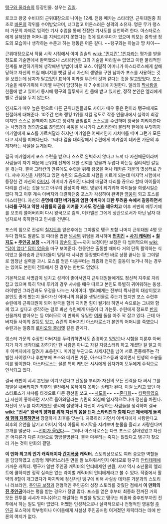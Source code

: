 [[탱구와 울라숑]]의 등장인물. 성우는 [[김일]]. 

로코코 왕궁 수비대의 근위대장으로 나이는 12세. 전용 메카는 스타리안. 
근위대원중 최초로 [[바론]]의 작위를 수여받았으며, 너그럽고 어른스러운 성격의 소유자. 명문 무가 랭스터 가문의 자제로 엄격한 기사 수업을 통해 진정한 기사도를 실천하려 한다. 아스타로스에게 살해당한 어머니를 지켜드리지 못했다는 것에 트라우마가 있으며 외모는 중학생 정도의 모습이나 생각하는 수준과 하는 행동은 어른 같다. ~~탱구와는 하늘과 땅 차이~~

근위대장으로서 작품 시작 시점에서 이미 검술의 [[wiki: "먼치킨" 1인자]]라는 평가를 받을 정도로 기술면에서 완벽했으나 스타리안은 그의 기술을 따라갈수 없었고 이런 물리적인 한계를 보안하기위해 생각해낸 방법이 바로 포스. 어릴적 어머니가 아스타로스에게 살해당하고 자신의 드림 에너지를 뺏길 당시 자신의 생명을 구한 남자가 포스를 사용하는 것을 보았는데 남자가 달고있던 표식이 미카엘 부관의 것과 같다는 것을 알고있었다. 포스 기술을 배우기위해 미카엘 부관이 담당하는 제 7 수비대에 자원한다. 엘리의 [[짝사랑]]을 한몸에 받고 있어서 동시에 탱구의 질투까지 한 몸에 받고 있지만, 정작 본인은 엘리에게 별로 관심을 두지 않는다.

인지도가 매우 높은 편으로 다른 근위대원들과도 사이가 매우 좋은 편이라 탱구에게도 친절하게 대해준다. 10주간 연속 랭킹 1위를 지킬 정도로 작중 인물내에서 실력이 최강이지만 스스로 완벽하지 않다고 생각해 끊임없이 스스로를 수련하며 왕국을 지켜야한다는 사명감과 정의감으로 끊임없이 싸움을 해나가다 스타리안이 물리적 한계에 부딪히자 미카엘에게 포스를 가르쳐달라 하지만 미카엘은 어째서인지 시치미를 떼며 그런거 모른다고 샤샤를 피해다닌다. 그러다 검술 대회장에서 슈린에게 미카엘이 데카론 가문의 후계자라는 사실을 듣게된다. 

결국 미카엘에게 포스 수련을 받으나 스스로 완벽하지 않다고 느껴 다 자신때문이라며 사람들이 자기 때문에 근위대 전체에 대한 신뢰를 잃을까 두렵다 하는등 심리적인 갈등을 겪는다. 결국 그라칸의 만류에도 수련을 위해 왕궁을 떠나 데카론 가문의 옛성터로 간다. 샤샤 자신을 사랑하고 있던 슈린의 도움으로 시험을 치르게 되는데 마지막 시험에서 등장한 건 자신의 [[아버지]]. 아버지가 끊어진 다리에 매달려 다리를 끊으라 할때 아이들이 다리를 건너는 것을 보고 아무리 환상이라 해도 영웅이 되기위해 아이들을 희생시킬순 없다 하고 이후 계속 아버지와 대결하던중 포스가 각성하여 완벽한 [[영웅]]이 되고 포스를 마스터한다. 자신의 '''운명에 대한 버거움과 엄한 아버지에 대한 두려움 속에서 갈등하면서 나라를 구하고 약한 사람들의 꿈을 지켜줄 기사도 정신을 깨우치고''' 이후 케빈의 메뚜기떼를 모조리 쓸어버리며 다시 왕국으로 컴백, 미카엘은 그에게 상관으로서가 아닌 남자 대 남자로서 축하한다고 인사를 건넨다.

포스의 힘으로 전설의 [[칠지도]]를 얻은후에는 그야말로 탱구 포함 나머지 근위대원 4명 모두다 합쳐도 발끝도 못 따라올 법한 [[넘사벽]] 위엄을 과시하며 '''[[먼치킨]] + [[사기 캐릭터]] + [[칠지도]] + [[주인공 보정]]''' ~~거기다 [[양손의 꽃]]~~까지 보정이란 보정은 다 씹어먹으며 [[wiki: "답이 없다" 답이 없음]]을 마구 보여준다. 한동안은 출동할 때마다 거의 단독 활약하는 식이었고 울라숑과 근위대들이 밀릴 때 샤샤만 등장했다하면 바로 상황 끝나는 등 그야말로 엄청난 실력을 과시. 포스를 얻은 다음부터는 최종화 전까진 출동이 늦거나 하는 경우는 있어도 본인이 전투에서 진 경우는 한번도 없었다. 

기본적으로 사명감이 넘치고 성격이 좋아서인지 근위대원들에게도 정신적 지주로 자리잡고 있으며 특히 막내 루키의 경우 샤샤를 매우 따르고 본인도 특별히 귀여워하는 동생. 라이벌인 그라칸과도 우정을 나누는 사이이다. 엘리에게는 전부터 짝사랑의 대상이었고 본인도 좋게 봤는지 돌아가신 어머니의 유품을 생일선물로 주는가 했지만 포스 수련후 슈린에게 근위대원이 되어 왕국을 함께 지키면 힘이 될거라 하면서 속으로는 그녀와 함께 있고 싶다고 생각하는 걸로 봐선 슈린에게 마음이 더 가는듯. 슈린에게 정표로 [[반지]] 선물까지 받아오는 등 여러모로 이 만화의 유일한 [[여캐]] 둘을 아주 꽉 잡고 있다. 근데 아버지들 사이의 갈등도 있고, 슈린의 아버지인 아스타로스가 본인의 어머니를 죽였으니 슈린과는 일종의 [[로미오와 줄리엣]] 같은 관계다. 

랭스터 가문의 수장인 아버지를 두려워하면서도 존경하고 있었으나 시험을 치룬후 아버지가 자기 생각대로 강하기만 한 사람은 아니고 자길 자랑스러워 하고 계셨단 걸 알고 이후 아버지에게 달려가 포옹한다. 미카엘 부관과도 사제지간을 넘어 서로 존중해주는 각별한 사이였으나 후반부에 포스와 데카론 가문, 아스타로스등과 엮이면서 인생의 소용돌이를 맞이한다. 아스타로스는 물론 특히 케빈은 샤샤에게 집차가며 모두에게 주적으로 인식되고 있다.

결국 캐핀이 샤샤 본인을 이겨보겠다고 난동을 부리자 자신의 모든 전력을 다 써서 그를 개발살 내버리지만 최후의 결전에서 움직이지 못하는 상태가 된다. 이걸 노리고 있던 아스타로스가 샤샤를 타겟으로 다콘 광선을 쏘고 ~~[[사도]]화~~ ~~[[존다]]화~~ [[타락]]하였으나 자신이 좋아하던 샤샤로 돌아와달라는 슈린의 외침에 일시적으로나마 정신을 차린다. 자신이 모두를 다치게했단 생각에 절망하나 자신이 사랑하는 사람들을 생각하며 결국 '''[[wiki: "전사" 왕국의 평화를 위해 자신의 몸을 던져 스타리안과 함께 다콘 제국에게 돌격해 함께 자폭하면서]]''' 장렬하게 최후를 맞는다. 자폭하러 가면서 아버지에게 사랑한다고 최후의 유언을 남기고 아버지 역시 아들의 마지막을 지켜보며 눈물을 흘리고 사랑한다며 고개를 떨군다. ~~[[전미가 울었다]]~~ 그러나 아스타로스는 다크 포스로 살아있었고 자신은 어디론가 다른 차원으로 행방불명된다. 결국 마무리는 죽지는 않았다고 탱구가 찾으러 가는 것이 만화의 결말.

'''이 만화 최고의 인기 캐릭터이자 [[간지폭풍]] 캐릭터.''' 스토리상으로도 여러 중요한 역할들을 담당하였고 성장형 캐릭터스러운 면을 잘 보여줘서인지 여러모로 탱구의 [[안티테제]]에 가까운 캐릭터. 탱구가 일반 주인공 캐릭터의 안티테제인 만큼, 샤샤 역시 소년물의 엘리트에 쿨하지만 정작 실속은 없는 라이벌 캐릭터의 안티테제라고 볼 수 있다. 작중에서 활약의 8할이 개그였다가 마지막에 정신차린 탱구에 비해 사실상 데카론 가문과의 스토리나 러브라인, [[주인공 보정]]과 전형적인 주인공의 성장 스토리를 갖췄단 점에서 '''이 만화의 [[진 주인공]]'''이라는 평을 받는 경우가 정말 많다. 포스를 얻은 후부터 최종화 전까진 거의 모든 전투를 샤샤가 피니쉬하고 해결하는 역할을 맡았고 탱구는 최종화 중후반부까진 전투에서 하는 일도 얼마 없었다. 어쨌든 인성적으로나 실력적으로나 전형적인 영웅형 [[주인공]] 포스덕에 학부형이나 아이들에게 사실상 주인공처럼 여겨졌던 캐릭터라는 데에 반론의 여지가 없다.
